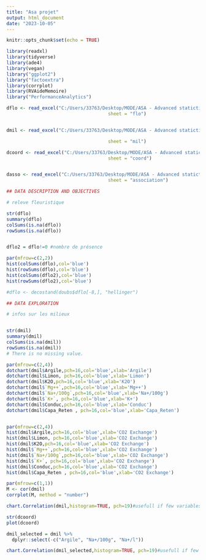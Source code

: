 ---
title: "Asa projet"
output: html_document
date: "2023-10-05"
---

```{r setup, include=FALSE}
knitr::opts_chunk$set(echo = TRUE)
```




```{r pressure, echo=FALSE}
library(readxl)
library(tidyverse)
library(ade4)
library(vegan)
library("ggplot2")
library("factoextra")
library(corrplot)
library(RVAideMemoire)
library("PerformanceAnalytics")

dflo <- read_excel("C:/Users/33763/Desktop/MODE/ASA - Advanced statictics/Projet/data_vegetation_french.xls",  
                                     sheet = "flo")


dmil <- read_excel("C:/Users/33763/Desktop/MODE/ASA - Advanced statictics/Projet/data_vegetation_french.xls", col_types = "numeric",

                                     sheet = "mil")

dcoord <- read_excel("C:/Users/33763/Desktop/MODE/ASA - Advanced statictics/Projet/data_vegetation_french.xls", col_types = "numeric",
                                     sheet = "coord")


dasso <- read_excel("C:/Users/33763/Desktop/MODE/ASA - Advanced statictics/Projet/data_vegetation_french.xls", 
                                     sheet = "association")
```


```{r pressure, echo=FALSE}
## DATA DESCRIPTION AND OBJECTIVES

# releve fleuristique

str(dflo)
summary(dflo)
colSums(is.na(dflo))
rowSums(is.na(dflo))


dflo2 = dflo!=0 #nombre de présence 

par(mfrow=c(2,2))
hist(colSums(dflo),col='blue')
hist(rowSums(dflo),col='blue')
hist(colSums(dflo2),col='blue')
hist(rowSums(dflo2),col='blue')
```


```{r pressure, echo=FALSE}
#dflo <- decostand(doubs$dflo[-8,], "hellinger")

## DATA EXPLORATION

# infos sur les milieux


str(dmil)
summary(dmil)
colSums(is.na(dmil))
rowSums(is.na(dmil))
# There is no missing value.

par(mfrow=c(2,4))
dotchart(dmil$Argile,pch=16,col='blue',xlab='Argile')
dotchart(dmil$Limon, pch=16,col='blue',xlab='Limon')
dotchart(dmil$K2O,pch=16,col='blue',xlab='K2O')
dotchart(dmil$`Mg++`,pch=16,col='blue',xlab='Mg++')
dotchart(dmil$`Na+/100g`,pch=16,col='blue',xlab='Na+/100g')
dotchart(dmil$`K+`, pch=16,col='blue',xlab='K+')
dotchart(dmil$Conduc,pch=16,col='blue',xlab='Conduc')
dotchart(dmil$Capa_Reten , pch=16,col='blue',xlab='Capa_Reten')


par(mfrow=c(2,4))
hist(dmil$Argile,pch=16,col='blue',xlab='CO2 Exchange')
hist(dmil$Limon, pch=16,col='blue',xlab='CO2 Exchange')
hist(dmil$K2O,pch=16,col='blue',xlab='CO2 Exchange')
hist(dmil$`Mg++`,pch=16,col='blue',xlab='CO2 Exchange')
hist(dmil$`Na+/100g`,pch=16,col='blue',xlab='CO2 Exchange')
hist(dmil$`K+`, pch=16,col='blue',xlab='CO2 Exchange')
hist(dmil$Conduc,pch=16,col='blue',xlab='CO2 Exchange')
hist(dmil$Capa_Reten , pch=16,col='blue',xlab='CO2 Exchange')
```


```{r pressure, echo=FALSE}
par(mfrow=c(1,1))
M <- cor(dmil)
corrplot(M, method = "number")

chart.Correlation(dmil,histogram=TRUE, pch=19)#usefull if few variables

str(dcoord)
plot(dcoord)
```


```{r pressure, echo=FALSE}
dmil_selected = dmil %>% 
  dplyr::select(-c("Argile", "Na+/100g", "Na+/l"))

chart.Correlation(dmil_selected,histogram=TRUE, pch=19)#usefull if few variables
```


```{r pressure, echo=FALSE}



```


